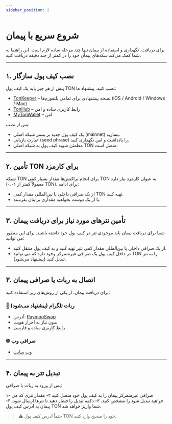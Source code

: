 ```yaml
---
sidebar_position: 2
---
```


# شروع سریع با پیمان

برای دریافت، نگهداری و استفاده از پیمان تنها چند مرحله ساده لازم است. این راهنما به شما کمک می‌کند سکه‌های پیمان خود را در کمتر از چند دقیقه دریافت کنید.

---

## ۱. نصب کیف پول سازگار

پیش از هر چیز باید یک کیف پول TON نصب کنید. پیشنهاد ما:

- [TonKeeper](https://tonkeeper.com) – نسخه پیشنهادی برای تمامی پلتفورم‌ها (iOS / Android / Windows / Mac)
- [TonHub](https://tonhub.com) – رابط کاربری ساده و امن
- [MyTonWallet](https://mytonwallet.org) – امن

پس از نصب:

- یک کیف پول جدید بر بستر شبکه اصلی (mainnet) بسازید.
- عبارت بازیابی (seed phrase) را یادداشت و امن نگهداری کنید.
- مطمئن شوید کیف پول به شبکه اصلی TON متصل است.

---

## ۲. تأمین TON برای کارمزد

شبکه TON برای انجام تراکنش‌ها مقدار بسیار کمی TON به عنوان کارمزد نیاز دارد (معمولاً کمتر از ۰.۰۱ TON). برای ادامه:

- از یک صرافی داخلی یا بین‌المللی مقدار کمی TON تهیه کنید.
- یا از یک دوست بخواهید مقداری برایتان بفرستد.

---

## ۳. تأمین تترهای مورد نیاز برای دریافت پیمان

شما برای دریافت پیمان باید موجودی تتر در کیف پول خود داشته باشید. برای این منظور می توانید:

- از یک صرافی داخلی یا بین‌المللی مقدار کمی تتیر تهیه کنید و به کیف پول منتقل کنید.
- در داخل کیف پول یک صرافی غیرمتمرکز وجود دارد که می توانید TON را به تتر تبدیل کنید (پیشنهاد می‌شود).

---

## ۳. اتصال به ربات یا صرافی پیمان

برای دریافت پیمان، از یکی از روش‌های زیر استفاده کنید:

### 📱 ربات تلگرام (پیشنهاد می‌شود)
- آدرس: [PaymonSwap](https://t.me/paymonswapbot)
- بدون نیاز به احراز هویت
- رابط کاربری ساده و فارسی

### 🌐 صرافی وب
- [وب سایت](https://paymon.cash)
---

## ۴. تبدیل تتر به پیمان

پس از ورود به ربات یا صرافی:

۱- صرافی غیرمتمرکز پیمان را به کیف پول خود متصل کنید
۲- مقدار تتری که می خواهید تبدیل شود را مشخص کنید.
۳- دکمه تبدیل را فشار دهید تا تترها ارسال شود.
۴- پیمان به آدرس کیف پول TON شما واریز خواهد شد.

> ⚠️ حتماً آدرس کیف پول TON خود را صحیح وارد کنید.

